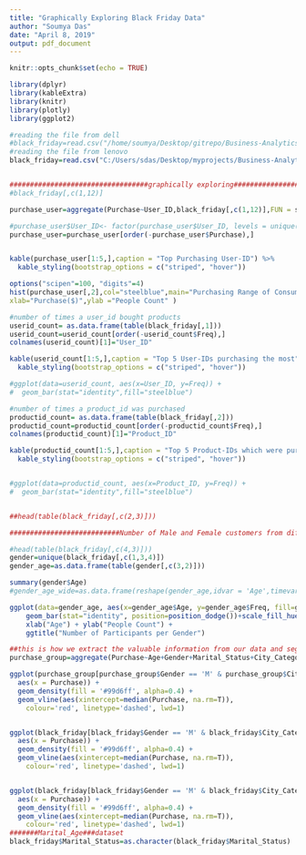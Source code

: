 ```yaml
---
title: "Graphically Exploring Black Friday Data"
author: "Soumya Das"
date: "April 8, 2019"
output: pdf_document
---
```


```r
knitr::opts_chunk$set(echo = TRUE)
```


```r

library(dplyr)
library(kableExtra)
library(knitr)
library(plotly)
library(ggplot2)

```


```r

#reading the file from dell
#black_friday=read.csv("/home/soumya/Desktop/gitrepo/Business-Analytics/business_datasets/BlackFriday.csv")
#reading the file from lenovo
black_friday=read.csv("C:/Users/sdas/Desktop/myprojects/Business-Analytics/business_datasets/BlackFriday.csv")


##################################graphically exploring#########################################
#black_friday[,c(1,12)]

purchase_user=aggregate(Purchase~User_ID,black_friday[,c(1,12)],FUN = sum)

#purchase_user$User_ID<- factor(purchase_user$User_ID, levels = unique(purchase_user$User_ID)[order(purchase_user$Purchase, decreasing = F)])
purchase_user=purchase_user[order(-purchase_user$Purchase),]


kable(purchase_user[1:5,],caption = "Top Purchasing User-ID") %>%
  kable_styling(bootstrap_options = c("striped", "hover"))

options("scipen"=100, "digits"=4)
hist(purchase_user[,2],col="steelblue",main="Purchasing Range of Consumers",
xlab="Purchase($)",ylab ="People Count" )

#number of times a user_id bought products
userid_count= as.data.frame(table(black_friday[,1])) 
userid_count=userid_count[order(-userid_count$Freq),]
colnames(userid_count)[1]="User_ID"

kable(userid_count[1:5,],caption = "Top 5 User-IDs purchasing the most") %>%
  kable_styling(bootstrap_options = c("striped", "hover"))

#ggplot(data=userid_count, aes(x=User_ID, y=Freq)) +
#  geom_bar(stat="identity",fill="steelblue")

#number of times a product_id was purchased
productid_count= as.data.frame(table(black_friday[,2]))
productid_count=productid_count[order(-productid_count$Freq),]
colnames(productid_count)[1]="Product_ID"

kable(productid_count[1:5,],caption = "Top 5 Product-IDs which were purchased most") %>%
  kable_styling(bootstrap_options = c("striped", "hover"))


#ggplot(data=productid_count, aes(x=Product_ID, y=Freq)) +
#  geom_bar(stat="identity",fill="steelblue")


##head(table(black_friday[,c(2,3)]))

###########################Number of Male and Female customers from different age group#######################

#head(table(black_friday[,c(4,3)]))
gender=unique(black_friday[,c(1,3,4)])
gender_age=as.data.frame(table(gender[,c(3,2)])) 

summary(gender$Age)
#gender_age_wide=as.data.frame(reshape(gender_age,idvar = 'Age',timevar = 'Gender',direction = "wide"))

ggplot(data=gender_age, aes(x=gender_age$Age, y=gender_age$Freq, fill=gender_age$Gender)) +
    geom_bar(stat="identity", position=position_dodge())+scale_fill_hue(name="Gender") +      
    xlab("Age") + ylab("People Count") + 
    ggtitle("Number of Participants per Gender")

##this is how we extract the valuable information from our data and segment the market
purchase_group=aggregate(Purchase~Age+Gender+Marital_Status+City_Category,data = black_friday,FUN = sum)

ggplot(purchase_group[purchase_group$Gender == 'M' & purchase_group$City_Category == 'A', ], 
  aes(x = Purchase)) +
  geom_density(fill = '#99d6ff', alpha=0.4) + 
  geom_vline(aes(xintercept=median(Purchase, na.rm=T)),
    colour='red', linetype='dashed', lwd=1)


ggplot(black_friday[black_friday$Gender == 'M' & black_friday$City_Category == 'A', ], 
  aes(x = Purchase)) +
  geom_density(fill = '#99d6ff', alpha=0.4) + 
  geom_vline(aes(xintercept=median(Purchase, na.rm=T)),
    colour='red', linetype='dashed', lwd=1)


ggplot(black_friday[black_friday$Gender == 'M' & black_friday$City_Category == 'A', ], 
  aes(x = Purchase)) +
  geom_density(fill = '#99d6ff', alpha=0.4) + 
  geom_vline(aes(xintercept=median(Purchase, na.rm=T)),
    colour='red', linetype='dashed', lwd=1)
#######Marital_Age###dataset
black_friday$Marital_Status=as.character(black_friday$Marital_Status)



```